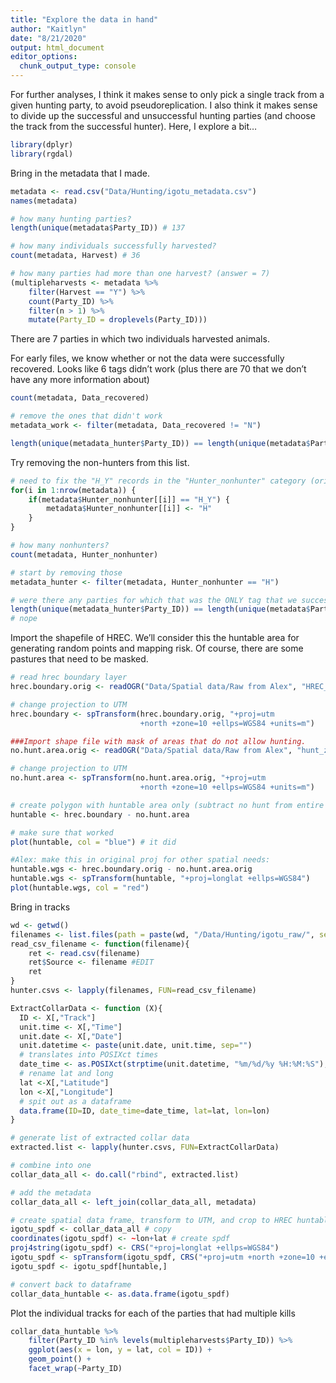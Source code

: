 ```yaml
---
title: "Explore the data in hand"
author: "Kaitlyn"
date: "8/21/2020"
output: html_document
editor_options: 
  chunk_output_type: console
---
```


For further analyses, I think it makes sense to only pick a single track from a given hunting party, to avoid pseudoreplication. I also think it makes sense to divide up the successful and unsuccessful hunting parties (and choose the track from the successful hunter). Here, I explore a bit...

```r
library(dplyr)
library(rgdal)
```

Bring in the metadata that I made.
```r
metadata <- read.csv("Data/Hunting/igotu_metadata.csv")
names(metadata)

# how many hunting parties?
length(unique(metadata$Party_ID)) # 137

# how many individuals successfully harvested?
count(metadata, Harvest) # 36

# how many parties had more than one harvest? (answer = 7)
(multipleharvests <- metadata %>% 
    filter(Harvest == "Y") %>% 
    count(Party_ID) %>% 
    filter(n > 1) %>% 
    mutate(Party_ID = droplevels(Party_ID)))
```

There are 7 parties in which two individuals harvested animals. 

For early files, we know whether or not the data were successfully recovered. Looks like 6 tags didn't work (plus there are 70 that we don't have any more information about)
```r
count(metadata, Data_recovered) 

# remove the ones that didn't work
metadata_work <- filter(metadata, Data_recovered != "N")

length(unique(metadata_hunter$Party_ID)) == length(unique(metadata$Party_ID)) 
```

Try removing the non-hunters from this list.
```r
# need to fix the "H_Y" records in the "Hunter_nonhunter" category (originally I had H_Y and H_N)
for(i in 1:nrow(metadata)) {
    if(metadata$Hunter_nonhunter[[i]] == "H_Y") {
        metadata$Hunter_nonhunter[[i]] <- "H"
    }
}

# how many nonhunters?
count(metadata, Hunter_nonhunter)

# start by removing those
metadata_hunter <- filter(metadata, Hunter_nonhunter == "H")

# were there any parties for which that was the ONLY tag that we successfully collected?
length(unique(metadata_hunter$Party_ID)) == length(unique(metadata$Party_ID)) 
# nope
```

Import the shapefile of HREC. We'll consider this the huntable area for generating random points and mapping risk. Of course, there are some pastures that need to be masked. 
```r
# read hrec boundary layer
hrec.boundary.orig <- readOGR("Data/Spatial data/Raw from Alex", "HREC_boundary")

# change projection to UTM
hrec.boundary <- spTransform(hrec.boundary.orig, "+proj=utm 
                             +north +zone=10 +ellps=WGS84 +units=m")

###Import shape file with mask of areas that do not allow hunting. 
no.hunt.area.orig <- readOGR("Data/Spatial data/Raw from Alex", "hunt_zone")

# change projection to UTM
no.hunt.area <- spTransform(no.hunt.area.orig, "+proj=utm 
                             +north +zone=10 +ellps=WGS84 +units=m")

# create polygon with huntable area only (subtract no hunt from entire boundary)
huntable <- hrec.boundary - no.hunt.area

# make sure that worked
plot(huntable, col = "blue") # it did

#Alex: make this in original proj for other spatial needs:
huntable.wgs <- hrec.boundary.orig - no.hunt.area.orig
huntable.wgs <- spTransform(huntable, "+proj=longlat +ellps=WGS84")
plot(huntable.wgs, col = "red")
```


Bring in tracks
```r
wd <- getwd()
filenames <- list.files(path = paste(wd, "/Data/Hunting/igotu_raw/", sep=""), pattern = NULL, all.files = FALSE, full.names = TRUE, recursive = FALSE, ignore.case = FALSE)
read_csv_filename <- function(filename){
    ret <- read.csv(filename)
    ret$Source <- filename #EDIT
    ret
}
hunter.csvs <- lapply(filenames, FUN=read_csv_filename)

ExtractCollarData <- function (X){
  ID <- X[,"Track"]
  unit.time <- X[,"Time"]
  unit.date <- X[,"Date"]
  unit.datetime <- paste(unit.date, unit.time, sep="")
  # translates into POSIXct times
  date_time <- as.POSIXct(strptime(unit.datetime, "%m/%d/%y %H:%M:%S"), tz="America/Los_Angeles")
  # rename lat and long
  lat <-X[,"Latitude"]
  lon <-X[,"Longitude"]
  # spit out as a dataframe
  data.frame(ID=ID, date_time=date_time, lat=lat, lon=lon)
}

# generate list of extracted collar data
extracted.list <- lapply(hunter.csvs, FUN=ExtractCollarData)

# combine into one
collar_data_all <- do.call("rbind", extracted.list) 

# add the metadata
collar_data_all <- left_join(collar_data_all, metadata)

# create spatial data frame, transform to UTM, and crop to HREC huntable zone
igotu_spdf <- collar_data_all # copy
coordinates(igotu_spdf) <- ~lon+lat # create spdf
proj4string(igotu_spdf) <- CRS("+proj=longlat +ellps=WGS84")
igotu_spdf <- spTransform(igotu_spdf, CRS("+proj=utm +north +zone=10 +ellps=WGS84 +units=m"))
igotu_spdf <- igotu_spdf[huntable,]

# convert back to dataframe
collar_data_huntable <- as.data.frame(igotu_spdf)
```

Plot the individual tracks for each of the parties that had multiple kills
```r
collar_data_huntable %>% 
    filter(Party_ID %in% levels(multipleharvests$Party_ID)) %>% 
    ggplot(aes(x = lon, y = lat, col = ID)) +
    geom_point() +
    facet_wrap(~Party_ID)
```





